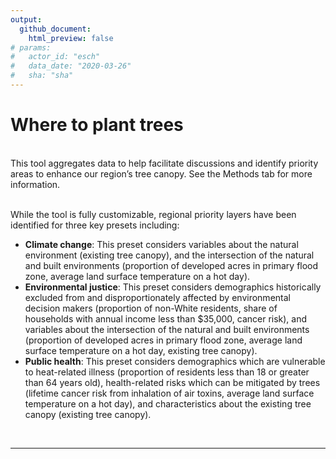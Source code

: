 ```yaml
---
output: 
  github_document:
    html_preview: false
# params: 
#   actor_id: "esch" 
#   data_date: "2020-03-26"
#   sha: "sha"
---
```


# Where to plant trees

<br>
This tool aggregates data to help facilitate discussions and identify priority areas to enhance our region’s tree canopy. See the Methods tab for more information.

<br>
While the tool is fully customizable, regional priority layers have been identified for three key presets including:

- **Climate change**: This preset considers variables about the natural environment (existing tree canopy), and the intersection of the natural and built environments (proportion of developed acres in primary flood zone, average land surface temperature on a hot day). <br>
- **Environmental justice**: This preset considers demographics historically excluded from and disproportionately affected by environmental decision makers (proportion of non-White residents, share of households with annual income less than $35,000, cancer risk), and variables about the intersection of the natural and built environments (proportion of developed acres in primary flood zone, average land surface temperature on a hot day, existing tree canopy).<br>
- **Public health**: This preset considers demographics which are vulnerable to heat-related illness (proportion of residents less than 18 or greater than 64 years old), health-related risks which can be mitigated by trees (lifetime cancer risk from inhalation of air toxins, average land surface temperature on a hot day), and  characteristics about the existing tree canopy (existing tree canopy).

<br>
<hr>
<br>
